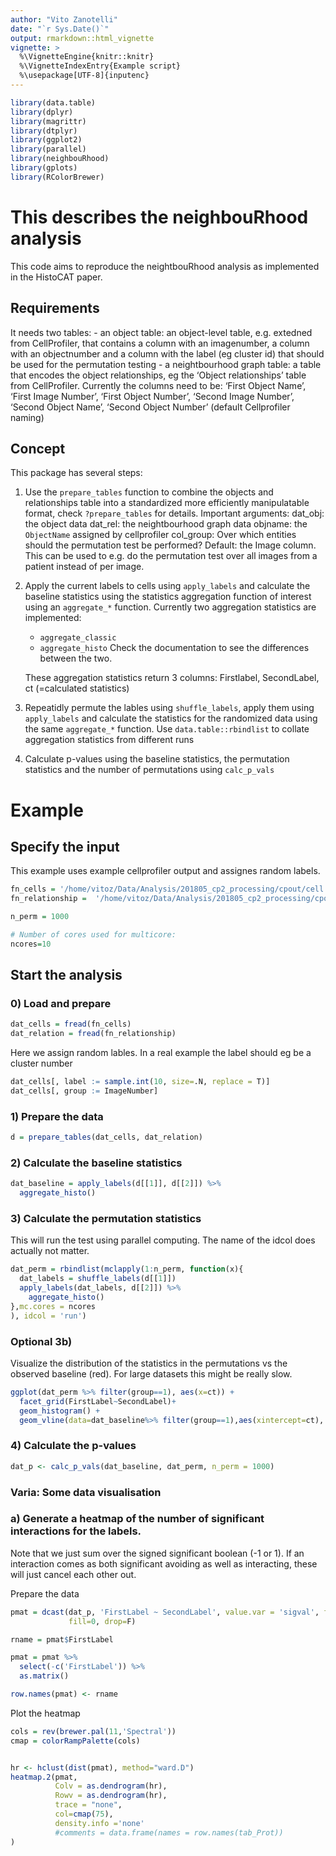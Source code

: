 ```yaml
---
author: "Vito Zanotelli"
date: "`r Sys.Date()`"
output: rmarkdown::html_vignette
vignette: >
  %\VignetteEngine{knitr::knitr}
  %\VignetteIndexEntry{Example script}
  %\usepackage[UTF-8]{inputenc}
---
```


```r
library(data.table)
library(dplyr)
library(magrittr)
library(dtplyr)
library(ggplot2)
library(parallel)
library(neighbouRhood)
library(gplots)
library(RColorBrewer)
```
# This describes the neighbouRhood analysis

This code aims to reproduce the neightbouRhood analysis as implemented in the HistoCAT paper.

## Requirements
It needs two tables:
- an object table: an object-level table, e.g. extedned from CellProfiler, that contains a column with an imagenumber, a column with an objectnumber and a column with the label (eg cluster id) that should be used for the permutation testing
- a neightbourhood graph table: a table that encodes the object relationships, eg the 'Object relationships' table from CellProfiler. Currently the columns need to be:
  'First Object Name', 'First Image Number', 'First Object Number', 'Second Image Number', 'Second Object Name', 'Second Object Number'
  (default Cellprofiler naming)

## Concept
This package has several steps:

1) Use the `prepare_tables` function to combine the objects and relationships table into a standardized more efficiently manipulatable format, check `?prepare_tables` for details.
   Important arguments:
    dat_obj: the object data
    dat_rel: the neightbourhood graph data
    objname: the `ObjectName` assigned by cellprofiler
    col_group: Over which entities should the permutation test be performed? Default: the Image column. This can be used to e.g. do the permutation test over all images from a patient
      instead of per image.

2) Apply the current labels to cells using `apply_labels` and calculate the baseline statistics using the statistics aggregation function of interest using an `aggregate_*` function.
   Currently two aggregation statistics are implemented:
    - `aggregate_classic`
    - `aggregate_histo`
    Check the documentation to see the differences between the two.
    
    These aggregation statistics return 3 columns: Firstlabel, SecondLabel, ct (=calculated statistics)
    
3) Repeatidly permute the lables using `shuffle_labels`, apply them using `apply_labels` and calculate the statistics for the randomized data using the same `aggregate_*` function.
   Use `data.table::rbindlist` to collate aggregation statistics from different runs

4) Calculate p-values using the baseline statistics, the permutation statistics and the number of permutations using `calc_p_vals`


# Example

## Specify the input

This example uses example cellprofiler output and assignes random labels.
```r
fn_cells = '/home/vitoz/Data/Analysis/201805_cp2_processing/cpout/cell.csv'
fn_relationship =  '/home/vitoz/Data/Analysis/201805_cp2_processing/cpout/Object relationships.csv'

n_perm = 1000

# Number of cores used for multicore:
ncores=10
```

## Start the analysis

### 0) Load  and prepare
```r
dat_cells = fread(fn_cells)
dat_relation = fread(fn_relationship)
```

Here we assign random lables. In a real example the label should eg be a cluster number
```r
dat_cells[, label := sample.int(10, size=.N, replace = T)]
dat_cells[, group := ImageNumber]
```

### 1) Prepare the data

```r
d = prepare_tables(dat_cells, dat_relation)
```

### 2) Calculate the baseline statistics
```r
dat_baseline = apply_labels(d[[1]], d[[2]]) %>%
  aggregate_histo()
```


### 3) Calculate the permutation statistics 

This will run the test using parallel computing.
The name of the idcol does actually not matter.
```r

dat_perm = rbindlist(mclapply(1:n_perm, function(x){
  dat_labels = shuffle_labels(d[[1]])
  apply_labels(dat_labels, d[[2]]) %>%
    aggregate_histo()
},mc.cores = ncores
), idcol = 'run') 

```

### Optional 3b)
Visualize the distribution of the statistics in the permutations vs the observed baseline (red).
For large datasets this might be really slow.
```r
ggplot(dat_perm %>% filter(group==1), aes(x=ct)) +
  facet_grid(FirstLabel~SecondLabel)+
  geom_histogram() +
  geom_vline(data=dat_baseline%>% filter(group==1),aes(xintercept=ct), color='red')
```

### 4) Calculate the p-values
```r
dat_p <- calc_p_vals(dat_baseline, dat_perm, n_perm = 1000) 

``` 

### Varia: Some data visualisation

### a) Generate a heatmap of the number of significant interactions for the labels.

Note that we just sum over the signed significant boolean (-1 or 1).
If an interaction comes as both significant avoiding as well as interacting, these will just cancel each other out.

Prepare the data
```r


pmat = dcast(dat_p, 'FirstLabel ~ SecondLabel', value.var = 'sigval', fun.aggregate = sum,
             fill=0, drop=F)

rname = pmat$FirstLabel

pmat = pmat %>%
  select(-c('FirstLabel')) %>%
  as.matrix()

row.names(pmat) <- rname
```

Plot the heatmap
```r

cols = rev(brewer.pal(11,'Spectral'))
cmap = colorRampPalette(cols)


hr <- hclust(dist(pmat), method="ward.D")
heatmap.2(pmat,
          Colv = as.dendrogram(hr),
          Rowv = as.dendrogram(hr),
          trace = "none",
          col=cmap(75),
          density.info ='none'
          #comments = data.frame(names = row.names(tab_Prot))
)
```


